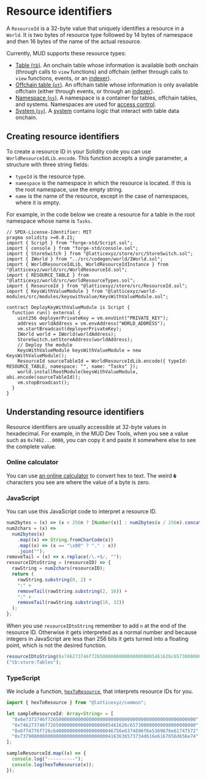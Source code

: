 
# Resource identifiers

A `ResourceId` is a 32-byte value that uniquely identifies a resource in a `World`.
It is two bytes of resource type followed by 14 bytes of namespace and then 16 bytes of the name of the actual resource.

Currently, MUD supports these resource types:

- [Table (`tb`)](https://github.com/latticexyz/mud/blob/main/packages/store/src/storeResourceTypes.sol#L12).
  An onchain table whose information is available both onchain (through calls to `view` functions) and offchain (either through calls to `view` functions, events, or an [indexer](/services/indexer)).
- [Offchain table (`ot`)](https://github.com/latticexyz/mud/blob/main/packages/store/src/storeResourceTypes.sol#L15).
  An offchain table whose information is only available offchain (either through events, or through an [indexer](/services/indexer)).
- [Namespace (`ns`)](https://github.com/latticexyz/mud/blob/main/packages/world/src/worldResourceTypes.sol#L13).
  A namespace is a container for tables, offchain tables, and systems.
  Namespaces are used for [access control](/world/namespaces-access-control).
- [System (`sy`)](https://github.com/latticexyz/mud/blob/main/packages/world/src/worldResourceTypes.sol#L17).
  A [system](/world/systems) contains logic that interact with table data onchain.

## Creating resource identifiers

To create a resource ID in your Solidity code you can use `WorldResourceIdLib.encode`.
This function accepts a single parameter, a structure with three string fields:

- `typeId` is the resource type.
- `namespace` is the namespace in which the resource is located.
  If this is the root namespace, use the empty string.
- `name` is the name of the resource, except in the case of namespaces, where it is empty.

For example, in the code below we create a resource for a table in the root namespace whose name is `Tasks`.

<CollapseCode>

```solidity filename="DeployKeyWithValueModule.s.sol" copy showLineNumbers {7-9,20-24}
// SPDX-License-Identifier: MIT
pragma solidity >=0.8.21;
import { Script } from "forge-std/Script.sol";
import { console } from "forge-std/console.sol";
import { StoreSwitch } from "@latticexyz/store/src/StoreSwitch.sol";
import { IWorld } from "../src/codegen/world/IWorld.sol";
import { WorldResourceIdLib, WorldResourceIdInstance } from "@latticexyz/world/src/WorldResourceId.sol";
import { RESOURCE_TABLE } from "@latticexyz/world/src/worldResourceTypes.sol";
import { ResourceId } from "@latticexyz/store/src/ResourceId.sol";
import { KeysWithValueModule } from "@latticexyz/world-modules/src/modules/keyswithvalue/KeysWithValueModule.sol";

contract DeployKeyWithValueModule is Script {
  function run() external {
    uint256 deployerPrivateKey = vm.envUint("PRIVATE_KEY");
    address worldAddress = vm.envAddress("WORLD_ADDRESS");
    vm.startBroadcast(deployerPrivateKey);
    IWorld world = IWorld(worldAddress);
    StoreSwitch.setStoreAddress(worldAddress);
    // Deploy the module
    KeysWithValueModule keysWithValueModule = new KeysWithValueModule();
    ResourceId sourceTableId = WorldResourceIdLib.encode({ typeId: RESOURCE_TABLE, namespace: "", name: "Tasks" });
    world.installRootModule(keysWithValueModule, abi.encode(sourceTableId));
    vm.stopBroadcast();
  }
}
```

</CollapseCode>

## Understanding resource identifiers

Resource identifiers are usually accessible at 32-byte values in hexadecimal.
For example, in the MUD Dev Tools, when you see a value such as `0x7462...0000`, you can copy it and paste it somewhere else to see the complete value.

### Online calculator

You can use [an online calculator](https://www.duplichecker.com/hex-to-text.php) to convert hex to text.
The weird `�` characters you see are where the value of a byte is zero.

### JavaScript

You can use this JavaScript code to interpret a resource ID.

```javascript
num2bytes = (x) => (x < 256n ? [Number(x)] : num2bytes(x / 256n).concat([Number(x % 256n)]));
num2chars = (x) =>
  num2bytes(x)
    .map((x) => String.fromCharCode(x))
    .map((x) => (x == "\x00" ? "." : x))
    .join("");
removeTail = (x) => x.replace(/\.+$/, "");
resourceIDtoString = (resourceID) => {
  rawString = num2chars(resourceID);
  return (
    rawString.substring(0, 2) +
    ":" +
    removeTail(rawString.substring(2, 16)) +
    ":" +
    removeTail(rawString.substring(16, 32))
  );
};
```

When you use `resourceIDtoString` remember to add `n` at the end of the resource ID.
Otherwise it gets interpreted as a normal number and because integers in JavaScript are less than 256 bits it gets turned into a floating point, which is not the desired function.

```javascript
resourceIDtoString(0x746273746f72650000000000000000005461626c657300000000000000000000n);
("tb:store:Tables");
```

### TypeScript

We include a function, [`hexToResource`](https://github.com/latticexyz/mud/blob/main/packages/common/src/hexToResource.ts), that interprets resource IDs for you.

```ts
import { hexToResource } from "@latticexyz/common";

let sampleResourceId: Array<String> = [
  "0x6e7373746f726500000000000000000000000000000000000000000000000000", // namespace
  "0x746273746f72650000000000000000005461626c657300000000000000000000", // table
  "0x6f74776f726c6400000000000000000046756e6374696f6e5369676e61747572", // offline table
  "0x737900000000000000000000000000004163636573734d616e6167656d656e74", // system
];

sampleResourceId.map((x) => {
  console.log("----------");
  console.log(hexToResource(x));
});
```
